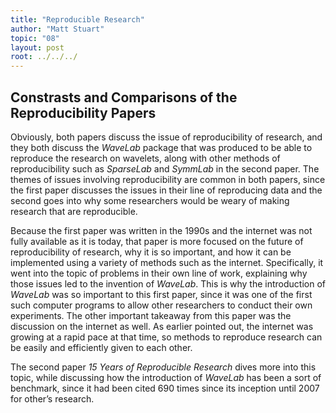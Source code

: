```yaml
---
title: "Reproducible Research"
author: "Matt Stuart"
topic: "08"
layout: post
root: ../../../
---
```


## Constrasts and Comparisons of the Reproducibility Papers

Obviously, both papers discuss the issue of reproducibility of research, and they both discuss the *WaveLab* package that was produced to be able to reproduce the research on wavelets, along with other methods of reproducibility such as *SparseLab* and *SymmLab* in the second paper.  The themes of issues involving reproducibility are common in both papers, since the first paper discusses the issues in their line of reproducing data and the second goes into why some researchers would be weary of making research that are reproducible.

Because the first paper was written in the 1990s and the internet was not fully available as it is today, that paper is more focused on the future of reproducibility of research, why it is so important, and how it can be implemented using a variety of methods such as the internet.  Specifically, it went into the topic of problems in their own line of work, explaining why those issues led to the invention of *WaveLab*. This is why the introduction of *WaveLab* was so important to this first paper, since it was one of the first such computer programs to allow other researchers to conduct their own experiments.  The other important takeaway from this paper was the discussion on the internet as well.  As earlier pointed out, the internet was growing at a rapid pace at that time, so methods to reproduce research can be easily and efficiently given to each other.

The second paper *15 Years of Reproducible Research* dives more into this topic, while discussing how the introduction of *WaveLab* has been a sort of benchmark, since it had been cited 690 times since its inception until 2007 for other's research.  
